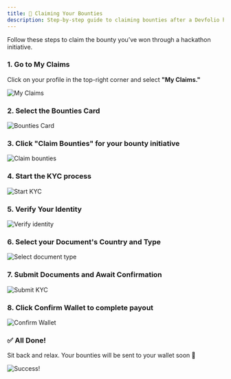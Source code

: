 ```yaml
---
title: 🤑 Claiming Your Bounties
description: Step-by-step guide to claiming bounties after a Devfolio hackathon.
---
```


Follow these steps to claim the bounty you’ve won through a hackathon initiative.

### 1. Go to **My Claims**

Click on your profile in the top-right corner and select **"My Claims."**

<p><img src="/assets/image 135 (1).png" alt="My Claims" /></p>

### 2. Select the **Bounties** Card

<p><img src="/assets/pika-1682066146228-1x 2.png" alt="Bounties Card" /></p>

### 3. Click **"Claim Bounties"** for your bounty initiative

<p><img src="/assets/pika-1682066768151-1x 1.png" alt="Claim bounties" /></p>

### 4. Start the **KYC process**

<p><img src="/assets/Screenshot (3236).png" alt="Start KYC" /></p>

### 5. Verify Your Identity

<p><img src="/assets/Screenshot (3237).png" alt="Verify identity" /></p>

### 6. Select your Document's **Country** and **Type**

<p><img src="/assets/Screenshot (3239).png" alt="Select document type" /></p>

### 7. Submit Documents and Await Confirmation

<p><img src="/assets/Screenshot (3245).png" alt="Submit KYC" /></p>


### 8. Click **Confirm Wallet** to complete payout

<p><img src="/assets/pika-1682066851084-1x 1 (1).png" alt="Confirm Wallet" /></p>


### ✅ All Done!

Sit back and relax. Your bounties will be sent to your wallet soon 🎉

<p><img src="/assets/pika-1682073331112-1x 1.png" alt="Success!" /></p>
